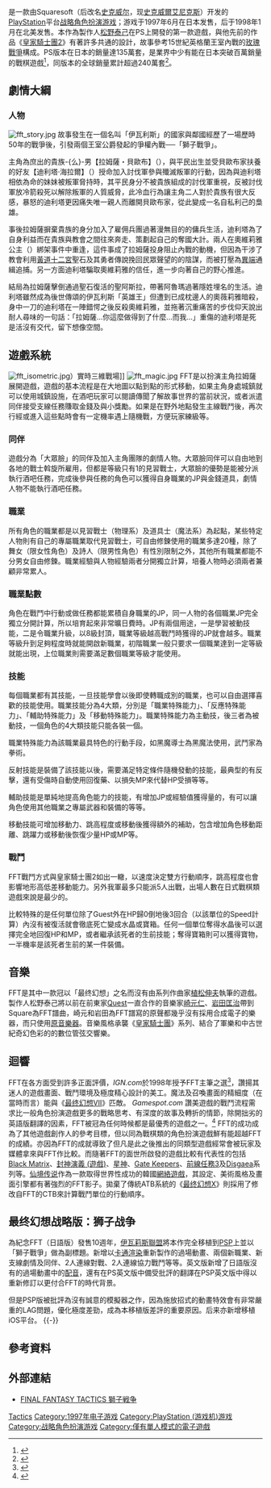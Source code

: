 {{refimprove|time=2016-02-26T12:59:03+00:00}}
{{NoteTA
| G1=Games
| G2=Square Enix
}}
{{Infobox video game
| title = 最终幻想战略版
| image =FINAL FANTASY TACTICS 1997.jpg 
| caption =日版游戏封面 
| developer = Squaresoft
| publisher = {{vgrelease|JP|[[史克威尔|史克威尔]]|NA|[[索尼互动娱乐|索尼电脑娱乐]]}}
| series = [[最终幻想系列|最终幻想系列]]
| engine =
| platforms = [[PlayStation|PlayStation]]
| released = {{vgrelease|JP|1997年6月20日|NA|1998年1月28日}}
| genre = [[战略角色扮演游戏|战略角色扮演游戏]]
| modes = [[单人游戏|单人]]
| director = [[松野泰己|松野泰己]]
| producer = [[坂口博信|坂口博信]]
| designer = [[伊藤裕之|伊藤裕之]]
| artist = [[皆川裕史|皆川裕史]]<br />[[吉田明彦|吉田明彦]]<br />[[皆叶英夫|皆叶英夫]]
| writer=[[松野泰己|松野泰己]]
| composer = [[崎元仁|崎元仁]]<br />[[岩田匡治|岩田匡治]]<ref>{{cite web|authors=Kenji, vism, and Joshua Slone |year=1997 |url=http://www.mobygames.com/game/credits/p,6/gameId,4522/ |title=Game Credits for Final Fantasy Tactics |publisher=[[MobyGames|MobyGames]] |accessdate=2005-01-03 |deadurl=no |archiveurl=https://web.archive.org/web/20041024042431/http://mobygames.com/game/credits/p%2C6/gameId%2C4522/ |archivedate=2004-10-24 }}</ref>
|original=FINAL FANTASY TACTICS|japanese=|english=|shutdown=|onlinegame=|programmer=}}

{{vgname|最终幻想战略版|ja=ファイナルファンタジータクティクス|en=Final Fantasy Tactics}}是一款由Squaresoft（后改名[[史克威尔|史克威尔]]，现[[史克威爾艾尼克斯|史克威爾艾尼克斯]]）开发的[[PlayStation|PlayStation]]平台[[战略角色扮演游戏|战略角色扮演游戏]]；游戏于1997年6月在日本发售，后于1998年1月在北美发售。本作為製作人[[松野泰己|松野泰己]]在PS上開發的第一款遊戲，與他先前的作品《[[皇家騎士團2|皇家騎士團2]]》有著許多共通的設計，故事參考15世紀英格蘭王室內戰的[[玫瑰戰爭|玫瑰戰爭]]構成。PS版本在日本的銷量達135萬套，是業界中少有能在日本突破百萬銷量的戰棋遊戲<ref>{{cite web|title=日本白金遊戲銷售表 |publisher=Magic Box |url=http://www.the-magicbox.com/topten2.htm |accessdate=2018-12-15 |deadurl=yes |archiveurl=https://web.archive.org/web/20071213230402/http://www.the-magicbox.com/topten2.htm |archivedate=2007-12-13 }}</ref>，同版本的全球銷量累計超過240萬套<ref>{{Cite web |url=http://release.square-enix.com/na/2011/08/04_01.html |title=存档副本 |access-date=2021-11-23 |archive-date=2012-03-31 |archive-url=https://web.archive.org/web/20120331063713/http://release.square-enix.com/na/2011/08/04_01.html |dead-url=no }}</ref>。

==劇情大綱==
=== 人物 ===
{{参见|最终幻想战略版角色列表}}
[[File:fft_story.jpg|left]]
故事發生在一個名叫「伊瓦利斯」的國家與鄰國經歷了一場歷時50年的戰爭後，引發兩個王室公爵發起的爭權內戰──「獅子戰爭」。

主角為庶出的貴族-{么}-男【拉姆薩・貝歐布】（{{lang|ja|ラムザ・べオルブ}}），與平民出生並受貝歐布家扶養的好友【迪利塔·海拉爾】（{{lang|ja|ディリータ・ハイラル}}）授命加入討伐軍參與殲滅叛軍的行動，因為與迪利塔相依為命的妹妹被叛軍脅持時，其平民身分不被貴族組成的討伐軍重視，反被討伐軍放冷箭殺死以解除叛軍的人質威脅，此冷血行為讓主角二人對於貴族有很大反感，暴怒的迪利塔更因痛失唯一親人而離開貝歐布家，從此變成一名自私利己的梟雄。

事後拉姆薩摒棄貴族的身分加入了雇佣兵團過著漫無目的的傭兵生活，迪利塔為了自身利益而在貴族與教會之間往來奔走、策劃起自己的奪國大計。兩人在奧維莉雅公主（{{lang|ja|王女オヴェリア}}）綁架事件中重逢，這件事成了拉姆薩投身阻止內戰的動機，但因為干涉了教會利用[[黃道十二宮|黃道十二宮]]聖石及其勇者傳說挽回民眾聲望的的陰謀，而被打壓為[[異端|異端]]通緝追捕。另一方面迪利塔騙取奧維莉雅的信任，進一步向著自己的野心推進。

結局為拉姆薩擊倒通過聖石復活的聖阿斯拉，帶著阿魯瑪過著隱姓埋名的生活。迪利塔雖然成為後世傳頌的伊瓦利斯「英雄王」但遭到已成枕邊人的奧薇莉雅暗殺，身中一刀的迪利塔在一陣錯愕之後反殺奧維莉雅，並拖著沉重痛苦的步伐仰天說出耐人尋味的一句話：「拉姆薩...你這麼做得到了什麼...而我...」重傷的迪利塔是死是活沒有交代，留下想像空間。

==遊戲系統==
[[File:fft_isometric.jpg|thumb]]）實時三維戰場]]
[[File:fft_magic.jpg|thumb]]
FFT是以扮演主角拉姆薩展開遊戲，遊戲的基本流程是在大地圖以點到點的形式移動，如果主角身處城鎮就可以使用城鎮設施，在酒吧玩家可以閱讀傳聞了解故事世界的當前狀況，或者派遣同伴接受支線任務賺取金錢及與小獎勵。如果是在野外地點發生主線戰鬥後，再次行經或進入這些點時會有一定機率遇上隨機戰，方便玩家練級等。

===同伴===
遊戲分為「大眾臉」的同伴及加入主角團隊的劇情人物。大眾臉同伴可以自由地到各地的戰士斡旋所雇用，但都是等級只有1的見習戰士，大眾臉的優勢是能被分派執行酒吧任務，完成後參與任務的角色可以獲得自身職業的JP與金錢道具，劇情人物不能執行酒吧任務。

===職業===
所有角色的職業都是以見習戰士（物理系）及道具士（魔法系）為起點，某些特定人物則有自己的專屬職業取代見習戰士，可自由修鍊使用的職業多達20種，除了舞女（限女性角色）及詩人（限男性角色）有性別限制之外，其他所有職業都能不分男女自由修鍊。職業經驗與人物經驗兩者分開獨立計算，培養人物時必須兩者兼顧非常累人。

===職業點數===
角色在戰鬥中行動或做任務都能累積自身職業的JP，同一人物的各個職業JP完全獨立分開計算，所以培育起來非常曠日費時。JP有兩個用途，一是學習被動技能，二是令職業升級，以8級封頂，職業等級越高戰鬥時獲得的JP就會越多。職業等級升到足夠程度時就能開啟新職業，初階職業一般只要求一個職業達到一定等級就能出現，上位職業則需要滿足數個職業等級才能使用。

===技能===
每個職業都有其技能，一旦技能學會以後即使轉職成別的職業，也可以自由選擇喜歡的技能使用。職業技能分為4大類，分別是「職業特殊能力」、「反應特殊能力」、「輔助特殊能力」及「移動特殊能力」。職業特殊能力為主動技，後三者為被動技，一個角色的4大類技能只能各裝一個。

職業特殊能力為該職業最具特色的行動手段，如黑魔導士為黑魔法使用，武鬥家為拳術。

反射技能是裝備了該技能以後，需要滿足特定條件隨機發動的技能，最典型的有反擊，還有受傷時自動使用回復藥、以損失MP來代替HP受損等等。

輔助技能是單純地提高角色能力的技能，有增加JP或經驗值獲得量的，有可以讓角色使用其他職業之專屬武器和裝備的等等。

移動技能可增加移動力、跳高程度或移動後獲得額外的補助，包含增加角色移動距離、跳躍力或移動後恢復少量HP或MP等。

===戰鬥===
FFT戰鬥方式與皇家騎士團2如出一轍，以速度決定雙方行動順序，跳高程度也會影響地形高低差移動能力。另外我軍最多只能派5人出戰，出場人數在日式戰棋類遊戲來說是最少的。

比較特殊的是任何單位除了Guest外在HP歸0倒地後3回合（以該單位的Speed計算）內沒有被復活就會徹底死亡變成水晶或寶箱。任何一個單位奪得水晶後可以選擇完全地回復HP和MP，或者繼承該死者的生前技能；奪得寶箱則可以獲得寶物，一半機率是該死者生前的某一件裝備。

==音樂==
FFT是其中一款冠以「最终幻想」之名而沒有由系列作曲家[[植松伸夫|植松伸夫]]執筆的遊戲。製作人松野泰己將以前在前東家[[Quest|Quest]]一直合作的音樂家[[崎元仁|崎元仁]]、[[岩田匡治|岩田匡治]]帶到Square為FFT譜曲，崎元和岩田為FFT譜寫的原聲都幾乎沒有採用合成電子的樂器，而只使用[[原音樂器|原音樂器]]。音樂風格承襲《[[皇家騎士團|皇家騎士團]]》系列、結合了軍樂和中古世紀奇幻色彩的的數位管弦交響樂。

==迴響==
{{Video game reviews
| title      =
<!-- 评分媒体 -->
| IGN        =   8.5 / 10
| Fam        =   34 / 40<ref>{{cite web|author=Chinn, Marty |date=2000-06-23 |title=Fami通頭120名PlayStation遊戲 |url=http://gaming-age.com/news/2000/6/23-151 |publisher=Gaming Age |accessdate=2007-12-07 |deadurl=yes |archiveurl=https://web.archive.org/web/20110605221312/http://www.gaming-age.com/news/2000/6/23-151 |archivedate=2011-06-05 }}</ref>
| GSpot      =  	8.9 / 10
<!-- 自定义评分媒体，可列10个 -->
| rev1       = Electronic Gaming Monthly
| rev1Score  = 8.87 / 10
| rev2       = Official U.S. PlayStation Magazine
| rev2Score  = 4 / 5
}}

FFT在各方面受到許多正面評價，''IGN.com''於1998年授予FFT主筆之選<ref name="IGNR">{{cite web| author=IGN職員| date=1998-01-27| title=Final Fantasy Tactics評論| url=http://psx.ign.com/articles/150/150026p1.html| publisher=[[IGN|IGN]]| accessdate=2007-04-24| archive-date=2007-02-06| archive-url=https://web.archive.org/web/20070206145931/http://psx.ign.com/articles/150/150026p1.html| dead-url=no}}</ref>，讚揚其迷人的遊戲畫面、戰鬥環境及極度精心設計的美工。魔法及召喚畫面的精細度（在當時而言）能與《[[最终幻想VII|最终幻想VII]]》匹敵。 ''Gamespot.com'' 讚美遊戲的戰鬥流程需求比一般角色扮演遊戲更多的戰略思考、有深度的故事及轉折的情節，除開拙劣的英語版翻譯的因素，FFT被冠為任何時候都是最優秀的遊戲之一。<ref name="GSReview">{{cite web| author=Kasavin, Greg| date=1998-02-23| title=Final Fantasy Tactics評論| url=http://www.gamespot.com/ps/strategy/finalfantasytactics/review.html| publisher=[[GameSpot|GameSpot]]| accessdate=2007-04-24| archive-date=2007-03-14| archive-url=https://web.archive.org/web/20070314062316/http://www.gamespot.com/ps/strategy/finalfantasytactics/review.html| dead-url=no}}</ref>
FFT的成功成為了其他遊戲創作人的參考目標，但以同為戰棋類的角色扮演遊戲鮮有能超越FFT的成績。亦因為FFT的成就導致了但凡是此之後推出的同類型遊戲經常會被玩家及媒體拿來與FFT作比較。而隨著FFT的面世所啟發的遊戲比較有代表性的包括[[Black_Matrix|Black Matrix]]、[[封神演義_(遊戲)|封神演義 (遊戲)]]、[[星神|星神]]、[[Gate_Keepers|Gate Keepers]]、[[前線任務3|前線任務3]]及[[Disgaea|Disgaea]]系列等。[[仙境传说|仙境传说]]作為一款取得世界性成功的韓國[[網絡遊戲|網絡遊戲]]，其設定、美術風格及畫面引擎都有著強烈的FFT影子。拋棄了傳統ATB系統的《[[最终幻想X|最终幻想X]]》則採用了修改自FFT的CTB來計算戰鬥單位的行動順序。


==最终幻想战略版：狮子战争==
{{Infobox animanga/Headerofja
| title = 最终幻想战略版：狮子战争
| image = 
| size = 
| caption = 
| japanese = ファイナルファンタジータクティクス 獅子戦争
| english = Final Fantasy Tactics: The War of the Lions
| kana = 
| romaji = 
| genre = 戰棋型角色扮演遊戲
}}
{{Infobox animanga/Game
| Title = 
| Genre = 
| Plat = [[PlayStation_Portable|PlayStation Portable]]、iOS
| Spec = 
| Dev = [[史克威爾艾尼克斯|史克威爾艾尼克斯]]
| Pub = 史克威爾艾尼克斯
| Producer = 
| Director = 
| Scenario = 
| CharacterDesign = 
| Sound = 
| Play = [[單人游戏|單人]]
| Date = {{flagicon|Japan}} 2007年5月10日<br>{{flagicon|Europe}} 2007年10月5日<br>{{flagicon|United States}} 2007年10月9日
| Released = 
| Price = 
| Sale = 
| Rating = 
| Device = 
| ContentsIcon = 
| Name = 
| End = 
| Save = 
| Size = 
| QSave = 
| QLoad = 
| Continue = 
| Screen = 
| FScreen = 
| Music = 
| Voice = 
| Log = 
| CGMode = 
| MMode = 
| EMode = 
| Skip = 
| Auto = 
| Etc = 
}}
{{Infobox animanga/Footerofja}}

為紀念FFT（日語版）發售10週年，[[伊瓦莉斯聯盟|伊瓦莉斯聯盟]]將本作完全移植到[[PSP|PSP]]上並以「獅子戰爭」做為副標題。新增以[[卡通渲染|卡通渲染]]重新製作的過場動畫、兩個新職業、新支線劇情及同伴、2人連線對戰、2人連線協力戰鬥等等。英文版新增了日語版沒有的過場動畫中的[[配音|配音]]，還有在PS英文版中備受批評的翻譯在PSP英文版中得以重新修訂以更付合FFT的時代背景。

但是PSP版被批評為沒有誠意的模擬器之作，因為施放招式的動畫特效會有非常嚴重的LAG問題，優化極度差勁，成為本移植版差評的重要原因。后来亦新增移植iOS平台。
{{-}}

==參考資料==
{{reflist|2}}

==外部連結==
{{Portal box|最终幻想系列}}

*[http://www.square-enix.co.jp/fft/index.html FINAL FANTASY TACTICS 獅子戦争] {{Wayback|url=http://www.square-enix.co.jp/fft/index.html |date=20190114201239 }}{{ja}}

{{最终幻想系列|FF=FFT}}

{{DEFAULTSORT:Final Fantasy Tactics}}
[[Category:最终幻想系列电子游戏|Tactics]]
[[Category:1997年电子游戏|Category:1997年电子游戏]]
[[Category:PlayStation_(游戏机)游戏|Category:PlayStation (游戏机)游戏]]
[[Category:战略角色扮演游戏|Category:战略角色扮演游戏]]
[[Category:僅有單人模式的電子遊戲|Category:僅有單人模式的電子遊戲]]
